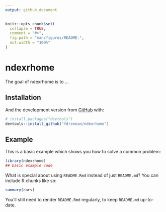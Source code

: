 ```yaml
---
output: github_document
---
```


<!-- README.md is generated from README.Rmd. Please edit that file -->

```r
knitr::opts_chunk$set(
  collapse = TRUE,
  comment = "#>",
  fig.path = "man/figures/README-",
  out.width = "100%"
)
```

# ndexrhome

<!-- badges: start -->
<!-- badges: end -->

The goal of ndexrhome is to ...

## Installation

And the development version from [GitHub](https://github.com/) with:

``` r
# install.packages("devtools")
devtools::install_github("fdrennan/ndexrhome")
```
## Example

This is a basic example which shows you how to solve a common problem:

```r
library(ndexrhome)
## basic example code
```

What is special about using `README.Rmd` instead of just `README.md`? You can include R chunks like so:

```r
summary(cars)
```

You'll still need to render `README.Rmd` regularly, to keep `README.md` up-to-date.

